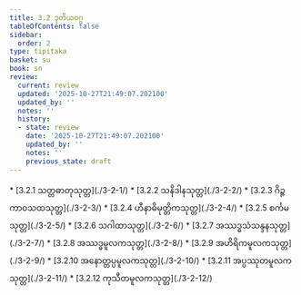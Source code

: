 ```yaml
---
title: 3.2 ဒုတိယဝဂ္ဂ
tableOfContents: false
sidebar:
  order: 2
type: tipitaka
basket: su
book: sn
review:
  current: review
  updated: '2025-10-27T21:49:07.202100'
  updated_by: ''
  notes: ''
  history:
  - state: review
    date: '2025-10-27T21:49:07.202100'
    updated_by: ''
    notes: ''
    previous_state: draft
---
```



<ReviewStatus review={frontmatter.review} showDetails={true} />

<HypothesisAnnotation frontmatter={frontmatter} />

<DynamicBreadcrumb />



<TableOfContents book="sn" section="3.2">
* [3.2.1 သတ္တဓာတုသုတ္တ](./3-2-1/)
* [3.2.2 သနိဒါနသုတ္တ](./3-2-2/)
* [3.2.3 ဂိဉ္ဇကာဝသထသုတ္တ](./3-2-3/)
* [3.2.4 ဟီနာဓိမုတ္တိကသုတ္တ](./3-2-4/)
* [3.2.5 စင်္ကမသုတ္တ](./3-2-5/)
* [3.2.6 သဂါထာသုတ္တ](./3-2-6/)
* [3.2.7 အဿဒ္ဓသံသန္ဒနသုတ္တ](./3-2-7/)
* [3.2.8 အဿဒ္ဓမူလကသုတ္တ](./3-2-8/)
* [3.2.9 အဟိရိကမူလကသုတ္တ](./3-2-9/)
* [3.2.10 အနောတ္တပ္ပမူလကသုတ္တ](./3-2-10/)
* [3.2.11 အပ္ပဿုတမူလကသုတ္တ](./3-2-11/)
* [3.2.12 ကုသီတမူလကသုတ္တ](./3-2-12/)
</TableOfContents>